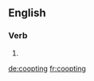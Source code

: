 ==English==

===Verb===
{{head|en|present participle}}

# {{present participle of|coopt|lang=en|nocat=1}}

[[de:coopting]]
[[fr:coopting]]